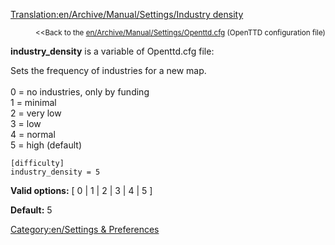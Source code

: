 [[Translation:en/Archive/Manual/Settings/Industry density]]

:<small><<Back to the [[en/Archive/Manual/Settings/Openttd.cfg]] (OpenTTD configuration file)</small>

'''industry_density''' is a variable of Openttd.cfg file:

Sets the frequency of industries for a new map.<br><br>
0 = no industries, only by funding<br>
1 = minimal<br>
2 = very low<br>
3 = low<br>
4 = normal<br>
5 = high (default)<br>
<pre>
[difficulty]
industry_density = 5
</pre>

'''Valid options:''' [ 0 | 1 | 2 | 3 | 4 | 5 ]

'''Default:''' 5


[[Category:en/Settings & Preferences]]